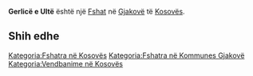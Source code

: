 {{Fshat në Kosovës
 | Emri                = Gerlicë e Ultë
| sqi_D_name = Gerlicë e Ultë
| sqi_D_FULL_NAME_RO = Gerlicë e Ultë
| sqi_D_FULL_NAME_ND_RO = Gerlice e Ulte
| sqi_D_SORT_NAME_RG = GERLICEEULTE
| sqi_D_FULL_NAME_RG = Gerlicë e Ultë
| sqi_D_FULL_NAME_ND_RG = Gerlice e Ulte
| sqi_V_name = Gërlicë
| sqi_V_FULL_NAME_RO = Gërlicë Gerlicë e Poshtëme
| sqi_V_FULL_NAME_ND_RO = Gerlice Gerlice e Poshteme
| sqi_V_SORT_NAME_RG = GERLICE GERLICEEPOSHTEME
| sqi_V_FULL_NAME_RG = Gërlicë Gerlicë e Poshtëme
| sqi_V_FULL_NAME_ND_RG = Gerlice Gerlice e Poshteme
| srp_N_name = Grlica
| srp_N_FULL_NAME_RO = Grlica
| srp_N_FULL_NAME_ND_RO = Grlica
| srp_N_SORT_NAME_RG = GRLICA
| srp_N_FULL_NAME_RG = Grlica
| srp_N_FULL_NAME_ND_RG = Grlica
| srp_NS_name = Грлица
| srp_NS_FULL_NAME_RO = Грлица
| srp_NS_FULL_NAME_ND_RO = Грлица
| srp_NS_SORT_NAME_RG = ГРЛИЦА
| srp_NS_FULL_NAME_RG = Грлица
| srp_NS_FULL_NAME_ND_RG = Грлица

 | Emri (Rasa dhanore) = 
 | Figura              = 
 | Shteti              = Kosovo
 | Komuna              = Gjakovë
 | Kodi postar         = 
 | Sipërfaqja          = 

 | Popullsia           = 

 | Regj. i popullsisë  = 
 | Dend. e popullsisë  = 
 | Faqja zyrtare       = 
 <!--- Koordinatat ----> 
 | Gjerësia            = 42.324167
 | Gjatësia            = 21.200556
 | Lartësia            = 
}}
'''Gerlicë e Ultë''' është një [[Fshat]] në [[Gjakovë]] të [[Kosovës]].

<!-- == Gjeografia == -->
<!-- == Historia == -->
<!-- == Demografia == -->
== Shih edhe ==
{{Komuna Gjakovë}}
{{Kosovo-Administrata-Cung}}

[[Kategoria:Fshatra në Kosovës]]
[[Kategoria:Fshatra në Kommunes Gjakovë]]
[[Kategoria:Vendbanime në Kosovës]]